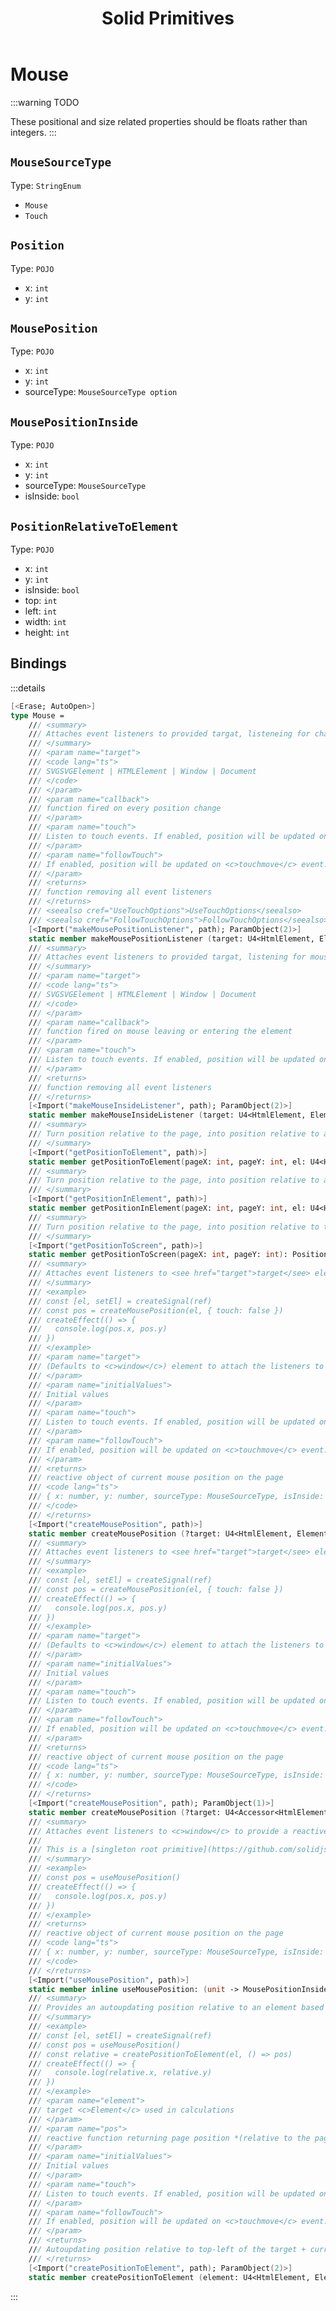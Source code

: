 ﻿---
title: Solid Primitives
---

# Mouse

:::warning
TODO

These positional and size related properties should be floats rather than integers.
:::

## `MouseSourceType`

Type: `StringEnum`

- `Mouse`
- `Touch`

## `Position`

Type: `POJO`

- x: `int`
- y: `int`

## `MousePosition`

Type: `POJO`

- x: `int`
- y: `int`
- sourceType: `MouseSourceType option`

## `MousePositionInside`

Type: `POJO`

- x: `int`
- y: `int`
- sourceType: `MouseSourceType`
- isInside: `bool`

## `PositionRelativeToElement`

Type: `POJO`

- x: `int`
- y: `int`
- isInside: `bool`
- top: `int`
- left: `int`
- width: `int`
- height: `int`

## Bindings

:::details
```fsharp
[<Erase; AutoOpen>]
type Mouse =
    /// <summary>
    /// Attaches event listeners to provided targat, listeneing for changes to the mouse/touch position.
    /// </summary>
    /// <param name="target">
    /// <code lang="ts">
    /// SVGSVGElement | HTMLElement | Window | Document
    /// </code>
    /// </param>
    /// <param name="callback">
    /// function fired on every position change
    /// </param>
    /// <param name="touch">
    /// Listen to touch events. If enabled, position will be updated on <c>touchstart</c> event.
    /// </param>
    /// <param name="followTouch">
    /// If enabled, position will be updated on <c>touchmove</c> event.
    /// </param>
    /// <returns>
    /// function removing all event listeners
    /// </returns>
    /// <seealso cref="UseTouchOptions">UseTouchOptions</seealso>
    /// <seealso cref="FollowTouchOptions">FollowTouchOptions</seealso>
    [<Import("makeMousePositionListener", path); ParamObject(2)>]
    static member makeMousePositionListener (target: U4<HtmlElement, Element, Document, Window>, callback: (MousePosition -> unit), ?touch: bool, ?followTouch: bool) : DisposeCallback = nativeOnly
    /// <summary>
    /// Attaches event listeners to provided targat, listening for mouse/touch entering/leaving the element.
    /// </summary>
    /// <param name="target">
    /// <code lang="ts">
    /// SVGSVGElement | HTMLElement | Window | Document
    /// </code>
    /// </param>
    /// <param name="callback">
    /// function fired on mouse leaving or entering the element
    /// </param>
    /// <param name="touch">
    /// Listen to touch events. If enabled, position will be updated on <c>touchstart</c> event.
    /// </param>
    /// <returns>
    /// function removing all event listeners
    /// </returns>
    [<Import("makeMouseInsideListener", path); ParamObject(2)>]
    static member makeMouseInsideListener (target: U4<HtmlElement, Element, Document, Window>, callback: (bool -> unit), ?touch: bool) : DisposeCallback = nativeOnly
    /// <summary>
    /// Turn position relative to the page, into position relative to an element.
    /// </summary>
    [<Import("getPositionToElement", path)>]
    static member getPositionToElement(pageX: int, pageY: int, el: U4<HtmlElement, Element, Document, Window>): PositionRelativeToElement = nativeOnly
    /// <summary>
    /// Turn position relative to the page, into position relative to an element. Clamped to the element bounds.
    /// </summary>
    [<Import("getPositionInElement", path)>]
    static member getPositionInElement(pageX: int, pageY: int, el: U4<HtmlElement, Element, Document, Window>): PositionRelativeToElement = nativeOnly
    /// <summary>
    /// Turn position relative to the page, into position relative to the screen.
    /// </summary>
    [<Import("getPositionToScreen", path)>]
    static member getPositionToScreen(pageX: int, pageY: int): Position = nativeOnly
    /// <summary>
    /// Attaches event listeners to <see href="target">target</see> element to provide a reactive object of current mouse position on the page.
    /// </summary>
    /// <example>
    /// const [el, setEl] = createSignal(ref)
    /// const pos = createMousePosition(el, { touch: false })
    /// createEffect(() => {
    ///   console.log(pos.x, pos.y)
    /// })
    /// </example>
    /// <param name="target">
    /// (Defaults to <c>window</c>) element to attach the listeners to – can be a reactive function
    /// </param>
    /// <param name="initialValues">
    /// Initial values
    /// </param>
    /// <param name="touch">
    /// Listen to touch events. If enabled, position will be updated on <c>touchstart</c> event.
    /// </param>
    /// <param name="followTouch">
    /// If enabled, position will be updated on <c>touchmove</c> event.
    /// </param>
    /// <returns>
    /// reactive object of current mouse position on the page
    /// <code lang="ts">
    /// { x: number, y: number, sourceType: MouseSourceType, isInside: boolean }
    /// </code>
    /// </returns>
    [<Import("createMousePosition", path)>]
    static member createMousePosition (?target: U4<HtmlElement, Element, Document, Window>, ?initialValues: MousePositionInside, ?touch: bool, ?followTouch: bool) : MousePositionInside = nativeOnly
    /// <summary>
    /// Attaches event listeners to <see href="target">target</see> element to provide a reactive object of current mouse position on the page.
    /// </summary>
    /// <example>
    /// const [el, setEl] = createSignal(ref)
    /// const pos = createMousePosition(el, { touch: false })
    /// createEffect(() => {
    ///   console.log(pos.x, pos.y)
    /// })
    /// </example>
    /// <param name="target">
    /// (Defaults to <c>window</c>) element to attach the listeners to – can be a reactive function
    /// </param>
    /// <param name="initialValues">
    /// Initial values
    /// </param>
    /// <param name="touch">
    /// Listen to touch events. If enabled, position will be updated on <c>touchstart</c> event.
    /// </param>
    /// <param name="followTouch">
    /// If enabled, position will be updated on <c>touchmove</c> event.
    /// </param>
    /// <returns>
    /// reactive object of current mouse position on the page
    /// <code lang="ts">
    /// { x: number, y: number, sourceType: MouseSourceType, isInside: boolean }
    /// </code>
    /// </returns>
    [<Import("createMousePosition", path); ParamObject(1)>]
    static member createMousePosition (?target: U4<Accessor<HtmlElement>, Accessor<Element>, Accessor<Document>, Accessor<Window>>, ?initialValues: MousePositionInside, ?touch: bool, ?followTouch: bool) : MousePositionInside = nativeOnly
    /// <summary>
    /// Attaches event listeners to <c>window</c> to provide a reactive object of current mouse position on the page.
    ///
    /// This is a [singleton root primitive](https://github.com/solidjs-community/solid-primitives/tree/main/packages/rootless#createSingletonRoot).
    /// </summary>
    /// <example>
    /// const pos = useMousePosition()
    /// createEffect(() => {
    ///   console.log(pos.x, pos.y)
    /// })
    /// </example>
    /// <returns>
    /// reactive object of current mouse position on the page
    /// <code lang="ts">
    /// { x: number, y: number, sourceType: MouseSourceType, isInside: boolean }
    /// </code>
    /// </returns>
    [<Import("useMousePosition", path)>]
    static member inline useMousePosition: (unit -> MousePositionInside) = nativeOnly
    /// <summary>
    /// Provides an autoupdating position relative to an element based on provided page position.
    /// </summary>
    /// <example>
    /// const [el, setEl] = createSignal(ref)
    /// const pos = useMousePosition()
    /// const relative = createPositionToElement(el, () => pos)
    /// createEffect(() => {
    ///   console.log(relative.x, relative.y)
    /// })
    /// </example>
    /// <param name="element">
    /// target <c>Element</c> used in calculations
    /// </param>
    /// <param name="pos">
    /// reactive function returning page position *(relative to the page not window)*
    /// </param>
    /// <param name="initialValues">
    /// Initial values
    /// </param>
    /// <param name="touch">
    /// Listen to touch events. If enabled, position will be updated on <c>touchstart</c> event.
    /// </param>
    /// <param name="followTouch">
    /// If enabled, position will be updated on <c>touchmove</c> event.
    /// </param>
    /// <returns>
    /// Autoupdating position relative to top-left of the target + current bounds of the element.
    /// </returns>
    [<Import("createPositionToElement", path); ParamObject(2)>]
    static member createPositionToElement (element: U4<HtmlElement, Element, Accessor<HtmlElement>, Accessor<Element>>, pos: Accessor<Position>, ?initialValues: PositionRelativeToElement, ?touch: bool, ?followTouch: bool) : PositionRelativeToElement = nativeOnly
```
:::
